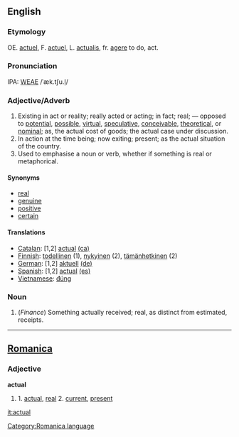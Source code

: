==English==
===Etymology===
OE. [[actuel]], F. [[actuel]], L. [[actualis]], fr. [[agere]] to do, act.

===Pronunciation===
IPA: [[WEAE]] /ˈæk.tʃu.l̩/

===Adjective/Adverb===
#Existing in act or reality; really acted or acting; in fact; real; &mdash; opposed to [[potential]], [[possible]], [[virtual]], [[speculative]], [[conceivable]], [[theoretical]], or [[nominal]]; as, the actual cost of goods; the actual case under discussion.
#In action at the time being; now exiting; present; as the actual situation of the country. 
#Used to emphasise a noun or verb, whether if something is real or metaphorical.

====Synonyms====
*[[real]]
*[[genuine]]
*[[positive]]
*[[certain]]

====Translations====
*[[Catalan]]: [1,2] [[actual]] [[:ca:actual|(ca)]] 
*[[Finnish]]: [[todellinen]] (1), [[nykyinen]] (2), [[tämänhetkinen]] (2)
*[[German]]: [1,2] [[aktuell]] [[:de:aktuell|(de)]]
*[[Spanish]]: [1,2] [[actual]] [[:es:actual|(es)]] 
*[[Vietnamese]]: [[đúng]]

===Noun===
#(''Finance'') Something actually received; real, as distinct from  estimated, receipts.
----

==[[Romanica]]==
[[Category:Romanica language]]
===Adjective===
<b>actual</b>
#1. [[actual]], [[real]] 2. [[current]], [[present]]

[[it:actual]]